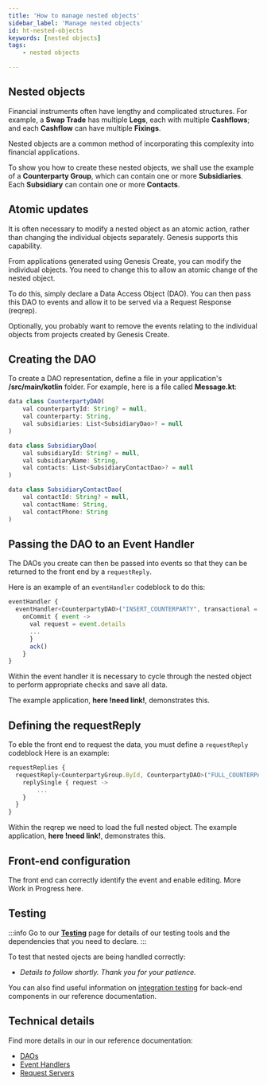 ```yaml
---
title: 'How to manage nested objects'
sidebar_label: 'Manage nested objects'
id: ht-nested-objects
keywords: [nested objects]
tags:
    - nested objects

---
```






## Nested objects
Financial instruments often have lengthy and complicated structures. For example, a __Swap Trade__ has multiple __Legs__, each with multiple
__Cashflows__; and each __Cashflow__ can have multiple __Fixings__.

Nested objects are a common method of incorporating this complexity into financial applications. 

To show you how to create these nested objects, we shall use the example of a __Counterparty Group__, which can contain one or more __Subsidiaries__.  Each __Subsidiary__ can contain one or more __Contacts__.

## Atomic updates
It is often necessary to modify a nested object as an atomic action, rather than changing the individual objects separately. Genesis supports this capability. 

From applications generated using Genesis Create, you can modify the individual objects. You need to change this to allow an atomic change of the nested object.

To do this, simply declare a Data Access Object (DAO). You can then pass this DAO to events
and allow it to be served via a Request Response (reqrep).  

Optionally, you probably want to remove the events relating to the individual objects from projects created by Genesis Create.

## Creating the DAO
To create a DAO representation, define a file in your application's **/src/main/kotlin** folder. 
For example, here is a file called **Message.kt**:

```jsx
data class CounterpartyDAO(
    val counterpartyId: String? = null,
    val counterparty: String,
    val subsidiaries: List<SubsidiaryDao>? = null
)

data class SubsidiaryDao(
    val subsidiaryId: String? = null,
    val subsidiaryName: String,
    val contacts: List<SubsidiaryContactDao>? = null
)

data class SubsidiaryContactDao(
    val contactId: String? = null,
    val contactName: String,
    val contactPhone: String
)
```

## Passing the DAO to an Event Handler
The DAOs you create can then be passed into events so that they can be returned to the front end by a `requestReply`. 

Here is an example of an `eventHandler` codeblock to do this:
```jsx
eventHandler {
  eventHandler<CounterpartyDAO>("INSERT_COUNTERPARTY", transactional = true) {
    onCommit { event ->
      val request = event.details
      ...
      }
      ack()
    }
}
```

Within the event handler it is necessary to cycle through the nested object to perform appropriate checks and save all data.

The example application, __here !need link!__, demonstrates this.

## Defining the requestReply
To eble the front end to request the data, you must define a `requestReply` codeblock Here is an example:

```jsx
requestReplies {
  requestReply<CounterpartyGroup.ById, CounterpartyDAO>("FULL_COUNTERPARTY_GROUP") {
    replySingle { request ->
        ...
    }
  }
}
```
Within the reqrep we need to load the full nested object.  The example application, __here !need link!__, demonstrates this.

## Front-end configuration
The front end can correctly identify the event and enable editing.  More Work in Progress here.

## Testing

:::info
Go to our [**Testing**](/how-to/ht-prepare-test/) page for details of our testing tools and the dependencies that you need to declare.
:::

To test that nested ojects are being handled correctly:

- *Details to follow shortly. Thank you for your patience.*

You can also find useful information on [integration testing](/operations/testing/integration-testing/) for back-end components in our reference documentation.

## Technical details

Find more details in our in our reference documentation:

- [DAOs](/database/fields-tables-views/genesisDao/) 
- [Event Handlers](/server/event-handler/introduction/)
- [Request Servers](/server/request-server/introduction/) 








